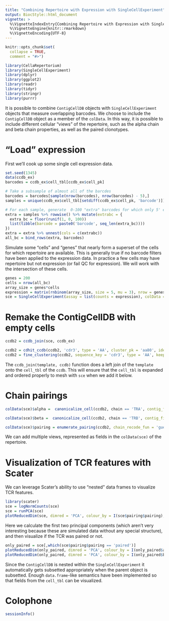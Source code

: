 ```yaml
---
title: "Combining Repertoire with Expression with SingleCellExperiment"
output: BiocStyle::html_document
vignette: >
  %\VignetteIndexEntry{Combining Repertoire with Expression with SingleCellExperiment}
  %\VignetteEngine{knitr::rmarkdown}
  %\VignetteEncoding{UTF-8}
---
```


```r
knitr::opts_chunk$set(
  collapse = TRUE,
  comment = "#>")
```

```r
library(CellaRepertorium)
library(SingleCellExperiment)
library(dplyr)
library(ggplot2)
library(readr)
library(tidyr)
library(stringr)
library(purrr)
```

It is possible to combine `ContigCellDB` objects with `SingleCellExperiment` objects that measure overlapping barcodes.  We choose to include the `ContigCellDB` object as a member of the `colData`.  In this way, it is possible to include different cellular "views" of the repertoire, such as the alpha chain and beta chain properties, as well as the paired clonotypes.


# "Load" expression

First we'll cook up some single cell expression data.

```r
set.seed(1345)
data(ccdb_ex)
barcodes = ccdb_ex$cell_tbl[ccdb_ex$cell_pk]

# Take a subsample of almost all of the barcdes
barcodes = barcodes[sample(nrow(barcodes), nrow(barcodes) - 5),]
samples = unique(ccdb_ex$cell_tbl[setdiff(ccdb_ex$cell_pk, 'barcode')])

# For each sample, generate  0-100 "extra" barcodes for which only 5' expression is recovered
extra = samples %>% rowwise() %>% mutate(extrabc = {
  extra_bc = floor(runif(1, 0, 100))
  list(tibble(barcode = paste0('barcode', seq_len(extra_bc))))
}) 
extra = extra %>% unnest(cols = c(extrabc))
all_bc = bind_rows(extra, barcodes)

```

Simulate some "cells" and "genes" that nearly form a superset of the cells for which repertoire are available.  This is generally true if no barcode filters have been applied to the expression data. In practice a few cells may have repertoire but not expression (or fail QC for expression). We will work with the intersection of these cells. 

```r
genes = 200
cells = nrow(all_bc)
array_size = genes*cells
expression = matrix(rnbinom(array_size, size = 5, mu = 3), nrow = genes, ncol = cells)
sce = SingleCellExperiment(assay = list(counts = expression), colData = all_bc)
```

# Remake the ContigCellDB with empty cells

```r
ccdb2 = ccdb_join(sce, ccdb_ex)

ccdb2 = cdhit_ccdb(ccdb2, 'cdr3', type = 'AA', cluster_pk = 'aa80', identity = .8, min_length = 5)
ccdb2 = fine_clustering(ccdb2, sequence_key = 'cdr3', type = 'AA', keep_clustering_details = FALSE)

```

The `ccdb_join(template, ccdb)` function does a left join of the `template` onto the `cell_tbl` of the `ccdb`.   This will ensure that the `cell_tbl` is expanded and ordered properly to mesh with `sce` when we add it below.


# Chain pairings

```r
colData(sce)$alpha =  canonicalize_cell(ccdb2, chain == 'TRA', contig_fields = c('chain', 'v_gene','d_gene', 'j_gene', 'aa80'))

colData(sce)$beta =  canonicalize_cell(ccdb2, chain == 'TRB', contig_fields = c('chain', 'v_gene','d_gene', 'j_gene', 'aa80'))

colData(sce)$pairing = enumerate_pairing(ccdb2, chain_recode_fun = 'guess')
```

We can add multiple views, represented as fields in the `colData(sce)` of the repertoire. 

# Visualization of TCR features with Scater

We can leverage Scater's ability to use "nested" data frames to visualize TCR features.

```r
library(scater)
sce = logNormCounts(sce)
sce = runPCA(sce)
plotReducedDim(sce, dimred = 'PCA', colour_by = I(sce$pairing$pairing), point_alpha = 1)
```

Here we calculate the first two principal components (which aren't very interesting because these are simulated data without any special structure), and then visualize if the TCR was paired or not.

```r
only_paired = sce[,which(sce$pairing$pairing == 'paired')]
plotReducedDim(only_paired, dimred = 'PCA', colour_by = I(only_paired$alpha$j_gene), point_alpha = 1)
plotReducedDim(only_paired, dimred = 'PCA', colour_by = I(only_paired$beta$j_gene), point_alpha = 1)
```

Since the `ContigCellDB` is nested within the `SingleCellExperiment` it automatically gets subsetted appropriately when the parent object is subsetted.  Enough `data.frame`-like semantics have been implemented so that fields from the `cell_tbl` can be visualized.

# Colophone

```r
sessionInfo()
```
